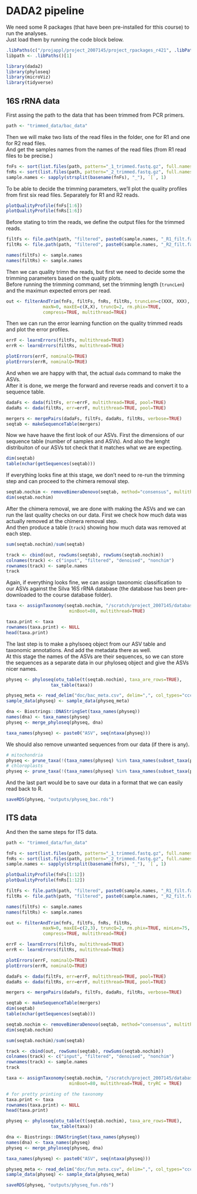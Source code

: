 # DADA2 pipeline

We need some R packages (that have been pre-installed for tthis course) to run the analyses.  
Just load them by running the code block below.  

```r
.libPaths(c("/projappl/project_2007145/project_rpackages_r421", .libPaths()))
libpath <- .libPaths()[1]

library(dada2)
library(phyloseq)
library(microViz)
library(tidyverse)
```

## 16S rRNA data

First assing the path to the data that has been trimmed from PCR primers.
```r
path <- "trimmed_data/bac_data"
```

Then we will make two lists of the read files in the folder, one for R1 and one for R2 read files.  
And get the samples names from the names of the read files (from R1 read files to be precise.)
```r
fnFs <- sort(list.files(path, pattern="_1_trimmed.fastq.gz", full.names = TRUE))
fnRs <- sort(list.files(path, pattern="_2_trimmed.fastq.gz", full.names = TRUE))
sample.names <- sapply(strsplit(basename(fnFs), "_"), `[`, 1)
```

To be able to decide the trimming parameters, we'll plot the quality profiles from first six read files. Separately for R1 and R2 reads.  

```r
plotQualityProfile(fnFs[1:6])
plotQualityProfile(fnRs[1:6])
````

Before stating to trim the reads, we define the output files for the trimmed reads.
```r
filtFs <- file.path(path, "filtered", paste0(sample.names, "_R1_filt.fastq.gz"))
filtRs <- file.path(path, "filtered", paste0(sample.names, "_R2_filt.fastq.gz"))

names(filtFs) <- sample.names
names(filtRs) <- sample.names
````

Then we can quality trimn the reads, but first we need to decide some the trimming parameters based on the quality plots.  
Before running the trimming command, set the trimming length (`truncLen`) and the maximun expected errors per read. 
```r
out <- filterAndTrim(fnFs, filtFs, fnRs, filtRs, truncLen=c(XXX, XXX),
              maxN=0, maxEE=c(X,X), truncQ=2, rm.phix=TRUE,
              compress=TRUE, multithread=TRUE)

``` 

Then we can run the error learning function on the quality trimmed reads and plot the error profiles. 
```r
errF <- learnErrors(filtFs, multithread=TRUE)
errR <- learnErrors(filtRs, multithread=TRUE)

plotErrors(errF, nominalQ=TRUE)
plotErrors(errR, nominalQ=TRUE)
```

And when we are happy with that, the actual `dada` command to make the ASVs.  
After it is done, we merge the forward and reverse reads and convert it to a sequence table.

```r
dadaFs <- dada(filtFs, err=errF, multithread=TRUE, pool=TRUE)
dadaRs <- dada(filtRs, err=errF, multithread=TRUE, pool=TRUE)

mergers <- mergePairs(dadaFs, filtFs, dadaRs, filtRs, verbose=TRUE)
seqtab <- makeSequenceTable(mergers)
```

Now we have haave the first look of our ASVs. First the dimensions of our sequence table (number of samples and ASVs). 
And also the lenght distribuiton of our ASVs tot check that it matches what we are expecting. 

```r
dim(seqtab)
table(nchar(getSequences(seqtab)))
```

If everything looks fine at this stage, we don't need to re-run the trimming step and can proceed to the chimera removal step. 

```r
seqtab.nochim <- removeBimeraDenovo(seqtab, method="consensus", multithread=TRUE, verbose=TRUE)
dim(seqtab.nochim)
````

After the chimera removal, we are done with making the ASVs and we can run the last quality checks on our data. 
First we check how much data was actually removed at the chimera removal step.  
And then produce a table (`track`) showing how much data was removed at each step. 

```r
sum(seqtab.nochim)/sum(seqtab)

track <- cbind(out, rowSums(seqtab), rowSums(seqtab.nochim))
colnames(track) <- c("input", "filtered", "denoised", "nonchim")
rownames(track) <- sample.names
track
```

Again, if everything looks fine, we can assign taxonomic classification to our ASVs against the Silva 16S rRNA database (the database has been pre-downloaded to the course database folder).
```r
taxa <- assignTaxonomy(seqtab.nochim, "/scratch/project_2007145/databases/silva_nr99_v138.1_wSpecies_train_set.fa.gz",
                        minBoot=80, multithread=TRUE)

taxa.print <- taxa
rownames(taxa.print) <- NULL
head(taxa.print)
```

The last step is to make a phylsoeq object from our ASV table and taxonomic annotations. And add the metadata there as well.  
At this stage the names of the ASVs are their sequences, so we can store the sequences as a separate data in our phyloseq object and give the ASVs nicer names. 
```r
physeq <- phyloseq(otu_table(t(seqtab.nochim), taxa_are_rows=TRUE),
                 tax_table(taxa))

physeq_meta <- read_delim("doc/bac_meta.csv", delim=",", col_types="ccc") %>% column_to_rownames("Run")
sample_data(physeq) <- sample_data(physeq_meta)

dna <- Biostrings::DNAStringSet(taxa_names(physeq))
names(dna) <- taxa_names(physeq)
physeq <- merge_phyloseq(physeq, dna)

taxa_names(physeq) <- paste0("ASV", seq(ntaxa(physeq)))
```

We should also remove unwanted sequences from our data (if there is any).

```r
# mitochondria
physeq <- prune_taxa(!(taxa_names(physeq) %in% taxa_names(subset_taxa(physeq, Family=="Mitochondria"))), physeq)
# chloroplasts
physeq <- prune_taxa(!(taxa_names(physeq) %in% taxa_names(subset_taxa(physeq, Order=="Chloroplast"))), physeq)
```

And the last part would be to save our data in a format that we can easily read back to R. 
```r
saveRDS(physeq, "outputs/physeq_bac.rds")
```

## ITS data

And then the same steps for ITS data. 

```r
path <- "trimmed_data/fun_data"

fnFs <- sort(list.files(path, pattern="_1_trimmed.fastq.gz", full.names = TRUE))
fnRs <- sort(list.files(path, pattern="_2_trimmed.fastq.gz", full.names = TRUE))
sample.names <- sapply(strsplit(basename(fnFs), "_"), `[`, 1)

plotQualityProfile(fnFs[1:12])
plotQualityProfile(fnRs[1:12])

filtFs <- file.path(path, "filtered", paste0(sample.names, "_R1_filt.fastq.gz"))
filtRs <- file.path(path, "filtered", paste0(sample.names, "_R2_filt.fastq.gz"))

names(filtFs) <- sample.names
names(filtRs) <- sample.names

out <- filterAndTrim(fnFs, filtFs, fnRs, filtRs,
              maxN=0, maxEE=c(2,3), truncQ=2, rm.phix=TRUE, minLen=75,
              compress=TRUE, multithread=TRUE)

errF <- learnErrors(filtFs, multithread=TRUE)
errR <- learnErrors(filtRs, multithread=TRUE)

plotErrors(errF, nominalQ=TRUE)
plotErrors(errR, nominalQ=TRUE)

dadaFs <- dada(filtFs, err=errF, multithread=TRUE, pool=TRUE)
dadaRs <- dada(filtRs, err=errF, multithread=TRUE, pool=TRUE)

mergers <- mergePairs(dadaFs, filtFs, dadaRs, filtRs, verbose=TRUE)

seqtab <- makeSequenceTable(mergers)
dim(seqtab)
table(nchar(getSequences(seqtab)))

seqtab.nochim <- removeBimeraDenovo(seqtab, method="consensus", multithread=TRUE, verbose=TRUE)
dim(seqtab.nochim)

sum(seqtab.nochim)/sum(seqtab)

track <- cbind(out, rowSums(seqtab), rowSums(seqtab.nochim))
colnames(track) <- c("input", "filtered", "denoised", "nonchim")
rownames(track) <- sample.names
track

taxa <- assignTaxonomy(seqtab.nochim, "/scratch/project_2007145/databases/sh_general_release_dynamic_29.11.2022.fasta",
                        minBoot=80, multithread=TRUE, tryRC = TRUE)

# for pretty printing of the taxonomy
taxa.print <- taxa
rownames(taxa.print) <- NULL
head(taxa.print)

physeq <- phyloseq(otu_table(t(seqtab.nochim), taxa_are_rows=TRUE),
                 tax_table(taxa))

dna <- Biostrings::DNAStringSet(taxa_names(physeq))
names(dna) <- taxa_names(physeq)
physeq <- merge_phyloseq(physeq, dna)

taxa_names(physeq) <- paste0("ASV", seq(ntaxa(physeq)))

physeq_meta <- read_delim("doc/fun_meta.csv", delim=",", col_types="ccc") %>% column_to_rownames("Run")
sample_data(physeq) <- sample_data(physeq_meta)

saveRDS(physeq, "outputs/physeq_fun.rds")
```